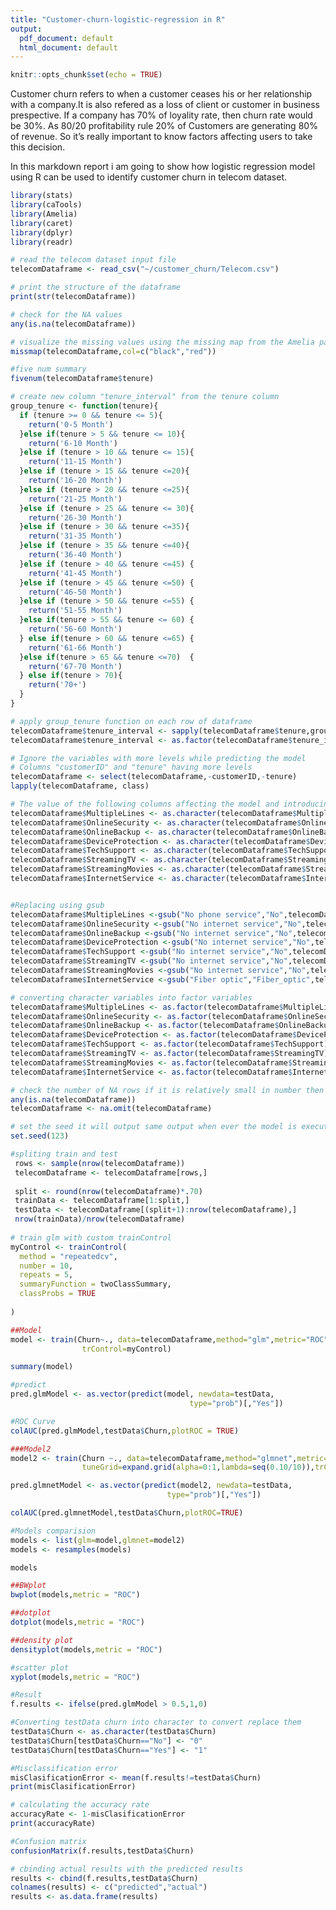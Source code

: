 ```yaml
---
title: "Customer-churn-logistic-regression in R"
output:
  pdf_document: default
  html_document: default
---
```


```r
knitr::opts_chunk$set(echo = TRUE)
```


Customer churn refers to when a customer ceases his or her relationship with a company.It is also refered as a loss of client or customer in business prespective. If a company has 70% of loyality rate, then churn rate would be 30%. As 80/20 profitability rule 20% of Customers are generating 80% of revenue. So it's really important to know factors affecting users to take this decision.

In this markdown report i am going to show how logistic regression model using R can be used to identify customer churn in telecom dataset.

```r
library(stats)
library(caTools)
library(Amelia)
library(caret)
library(dplyr)
library(readr)
```



```r
# read the telecom dataset input file
telecomDataframe <- read_csv("~/customer_churn/Telecom.csv")


```

```r
# print the structure of the dataframe
print(str(telecomDataframe))

# check for the NA values 
any(is.na(telecomDataframe))

# visualize the missing values using the missing map from the Amelia package
missmap(telecomDataframe,col=c("black","red"))

#five num summary
fivenum(telecomDataframe$tenure)
```

```r
# create new column "tenure_interval" from the tenure column
group_tenure <- function(tenure){
  if (tenure >= 0 && tenure <= 5){
    return('0-5 Month')
  }else if(tenure > 5 && tenure <= 10){
    return('6-10 Month')
  }else if (tenure > 10 && tenure <= 15){
    return('11-15 Month')
  }else if (tenure > 15 && tenure <=20){
    return('16-20 Month')
  }else if (tenure > 20 && tenure <=25){
    return('21-25 Month')
  }else if (tenure > 25 && tenure <= 30){
    return('26-30 Month')
  }else if (tenure > 30 && tenure <=35){
    return('31-35 Month')
  }else if (tenure > 35 && tenure <=40){
    return('36-40 Month')
  }else if (tenure > 40 && tenure <=45) {
    return('41-45 Month')
  }else if (tenure > 45 && tenure <=50) {
    return('46-50 Month')
  }else if (tenure > 50 && tenure <=55) {
    return('51-55 Month')
  }else if(tenure > 55 && tenure <= 60) {
    return('56-60 Month')
  } else if(tenure > 60 && tenure <=65) {
    return('61-66 Month')
  }else if(tenure > 65 && tenure <=70)  {
    return('67-70 Month')
  } else if(tenure > 70){
    return('70+')
  }
}
```

```r
# apply group_tenure function on each row of dataframe
telecomDataframe$tenure_interval <- sapply(telecomDataframe$tenure,group_tenure)
telecomDataframe$tenure_interval <- as.factor(telecomDataframe$tenure_interval)

# Ignore the variables with more levels while predicting the model
# Columns "customerID" and "tenure" having more levels
telecomDataframe <- select(telecomDataframe,-customerID,-tenure)
lapply(telecomDataframe, class)
```

```r
# The value of the following columns affecting the model and introducing the NA value for "No phone service" and  and "No internet service" need to cleanup the data for these columns MultipleLine,OnlineSecurity,OnlineBackup,DeviceProtection,TechSupport,StreamingTV,StreamingMovies
telecomDataframe$MultipleLines <- as.character(telecomDataframe$MultipleLines)
telecomDataframe$OnlineSecurity <- as.character(telecomDataframe$OnlineSecurity)
telecomDataframe$OnlineBackup <- as.character(telecomDataframe$OnlineBackup)
telecomDataframe$DeviceProtection <- as.character(telecomDataframe$DeviceProtection)
telecomDataframe$TechSupport <- as.character(telecomDataframe$TechSupport)
telecomDataframe$StreamingTV <- as.character(telecomDataframe$StreamingTV)
telecomDataframe$StreamingMovies <- as.character(telecomDataframe$StreamingMovies)
telecomDataframe$InternetService <- as.character(telecomDataframe$InternetService)



```


```r
#Replacing using gsub
telecomDataframe$MultipleLines <-gsub("No phone service","No",telecomDataframe$MultipleLines)
telecomDataframe$OnlineSecurity <-gsub("No internet service","No",telecomDataframe$OnlineSecurity)
telecomDataframe$OnlineBackup <-gsub("No internet service","No",telecomDataframe$OnlineBackup)
telecomDataframe$DeviceProtection <-gsub("No internet service","No",telecomDataframe$DeviceProtection)
telecomDataframe$TechSupport <-gsub("No internet service","No",telecomDataframe$TechSupport)
telecomDataframe$StreamingTV <-gsub("No internet service","No",telecomDataframe$StreamingTV)
telecomDataframe$StreamingMovies <-gsub("No internet service","No",telecomDataframe$StreamingMovies)
telecomDataframe$InternetService <-gsub("Fiber optic","Fiber_optic",telecomDataframe$InternetService)

```


```r
# converting character variables into factor variables
telecomDataframe$MultipleLines <- as.factor(telecomDataframe$MultipleLines)
telecomDataframe$OnlineSecurity <- as.factor(telecomDataframe$OnlineSecurity)
telecomDataframe$OnlineBackup <- as.factor(telecomDataframe$OnlineBackup)
telecomDataframe$DeviceProtection <- as.factor(telecomDataframe$DeviceProtection)
telecomDataframe$TechSupport <- as.factor(telecomDataframe$TechSupport)
telecomDataframe$StreamingTV <- as.factor(telecomDataframe$StreamingTV)
telecomDataframe$StreamingMovies <- as.factor(telecomDataframe$StreamingMovies)
telecomDataframe$InternetService <- as.factor(telecomDataframe$InternetService)
```



```r
# check the number of NA rows if it is relatively small in number then ignore those rows from the analysis
any(is.na(telecomDataframe))
telecomDataframe <- na.omit(telecomDataframe)

```


```r
# set the seed it will output same output when ever the model is executed
set.seed(123)

#spliting train and test
 rows <- sample(nrow(telecomDataframe))
 telecomDataframe <- telecomDataframe[rows,]
 
 split <- round(nrow(telecomDataframe)*.70)
 trainData <- telecomDataframe[1:split,]
 testData <- telecomDataframe[(split+1):nrow(telecomDataframe),]
 nrow(trainData)/nrow(telecomDataframe)
 
# train glm with custom trainControl 
myControl <- trainControl(
  method = "repeatedcv",
  number = 10,
  repeats = 5,
  summaryFunction = twoClassSummary,
  classProbs = TRUE
 
)

```


```r
##Model
model <- train(Churn~., data=telecomDataframe,method="glm",metric="ROC",
                trControl=myControl)
```

```r
summary(model)

```

```r
#predict
pred.glmModel <- as.vector(predict(model, newdata=testData, 
                                        type="prob")[,"Yes"])

```

```r
#ROC Curve
colAUC(pred.glmModel,testData$Churn,plotROC = TRUE)

```


```r

###Model2
model2 <- train(Churn ~., data=telecomDataframe,method="glmnet",metric="ROC",
                tuneGrid=expand.grid(alpha=0:1,lambda=seq(0.10/10)),trControl=myControl)

```
```r
pred.glmnetModel <- as.vector(predict(model2, newdata=testData, 
                                   type="prob")[,"Yes"])

```
```r
colAUC(pred.glmnetModel,testData$Churn,plotROC=TRUE)

```
```r
#Models comparision
models <- list(glm=model,glmnet=model2)
models <- resamples(models)

models
```

```r
##BWplot
bwplot(models,metric = "ROC")
```

```r
##dotplot
dotplot(models,metric = "ROC")
```

```r
##density plot
densityplot(models,metric = "ROC")
```

```r
#scatter plot
xyplot(models,metric = "ROC")
```



```r
#Result
f.results <- ifelse(pred.glmModel > 0.5,1,0)

```


```r
#Converting testData churn into character to convert replace them
testData$Churn <- as.character(testData$Churn)
testData$Churn[testData$Churn=="No"] <- "0"
testData$Churn[testData$Churn=="Yes"] <- "1"

#Misclassification error
misClasificationError <- mean(f.results!=testData$Churn)
print(misClasificationError)
```


```r
# calculating the accuracy rate
accuracyRate <- 1-misClasificationError
print(accuracyRate)

```


```r
#Confusion matrix
confusionMatrix(f.results,testData$Churn)

```

```r
# cbinding actual results with the predicted results
results <- cbind(f.results,testData$Churn)
colnames(results) <- c("predicted","actual")
results <- as.data.frame(results)

```